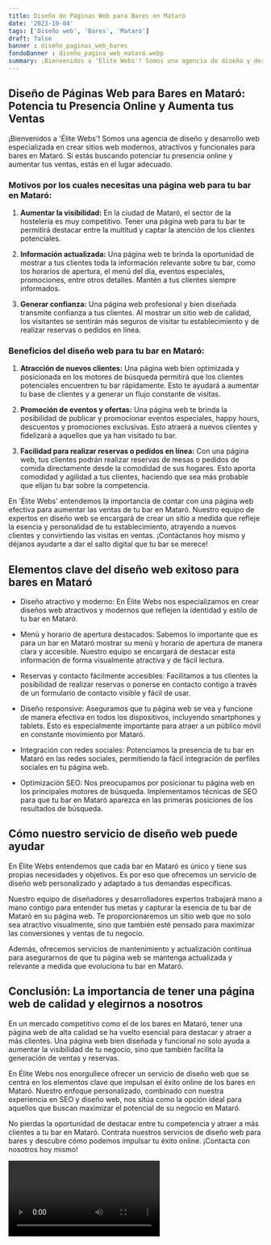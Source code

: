 ```yaml
---
title: Diseño de Páginas Web para Bares en Mataró
date: '2023-10-04'
tags: ['Diseño web', 'Bares', 'Mataró']
draft: false
banner : diseño_paginas_web_bares
fondoBanner : diseño_pagina_web_mataró.webp
summary: ¡Bienvenidos a 'Élite Webs'! Somos una agencia de diseño y desarrollo web especializada en crear sitios web modernos, atractivos y funcionales para bares en Mataró. Si estás buscando potenciar tu presencia online y aumentar tus ventas, estás en el lugar adecuado.
---
```


## Diseño de Páginas Web para Bares en Mataró: Potencia tu Presencia Online y Aumenta tus Ventas

¡Bienvenidos a 'Élite Webs'! Somos una agencia de diseño y desarrollo web especializada en crear sitios web modernos, atractivos y funcionales para bares en Mataró. Si estás buscando potenciar tu presencia online y aumentar tus ventas, estás en el lugar adecuado.

### Motivos por los cuales necesitas una página web para tu bar en Mataró:

1. **Aumentar la visibilidad:** En la ciudad de Mataró, el sector de la hostelería es muy competitivo. Tener una página web para tu bar te permitirá destacar entre la multitud y captar la atención de los clientes potenciales.

2. **Información actualizada:** Una página web te brinda la oportunidad de mostrar a tus clientes toda la información relevante sobre tu bar, como los horarios de apertura, el menú del día, eventos especiales, promociones, entre otros detalles. Mantén a tus clientes siempre informados.

3. **Generar confianza:** Una página web profesional y bien diseñada transmite confianza a tus clientes. Al mostrar un sitio web de calidad, los visitantes se sentirán más seguros de visitar tu establecimiento y de realizar reservas o pedidos en línea.

### Beneficios del diseño web para tu bar en Mataró:

1. **Atracción de nuevos clientes:** Una página web bien optimizada y posicionada en los motores de búsqueda permitirá que los clientes potenciales encuentren tu bar rápidamente. Esto te ayudará a aumentar tu base de clientes y a generar un flujo constante de visitas.

2. **Promoción de eventos y ofertas:** Una página web te brinda la posibilidad de publicar y promocionar eventos especiales, happy hours, descuentos y promociones exclusivas. Esto atraerá a nuevos clientes y fidelizará a aquellos que ya han visitado tu bar.

3. **Facilidad para realizar reservas o pedidos en línea:** Con una página web, tus clientes podrán realizar reservas de mesas o pedidos de comida directamente desde la comodidad de sus hogares. Esto aporta comodidad y agilidad a tus clientes, haciendo que sea más probable que elijan tu bar sobre la competencia.

En 'Élite Webs' entendemos la importancia de contar con una página web efectiva para aumentar las ventas de tu bar en Mataró. Nuestro equipo de expertos en diseño web se encargará de crear un sitio a medida que refleje la esencia y personalidad de tu establecimiento, atrayendo a nuevos clientes y convirtiendo las visitas en ventas. ¡Contáctanos hoy mismo y déjanos ayudarte a dar el salto digital que tu bar se merece!

<GifSeo />

<Cta />

## Elementos clave del diseño web exitoso para bares en Mataró

- Diseño atractivo y moderno: En Élite Webs nos especializamos en crear diseños web atractivos y modernos que reflejen la identidad y estilo de tu bar en Mataró.

- Menú y horario de apertura destacados: Sabemos lo importante que es para un bar en Mataró mostrar su menú y horario de apertura de manera clara y accesible. Nuestro equipo se encargará de destacar esta información de forma visualmente atractiva y de fácil lectura.

- Reservas y contacto fácilmente accesibles: Facilitamos a tus clientes la posibilidad de realizar reservas o ponerse en contacto contigo a través de un formulario de contacto visible y fácil de usar.

- Diseño responsive: Aseguramos que tu página web se vea y funcione de manera efectiva en todos los dispositivos, incluyendo smartphones y tablets. Esto es especialmente importante para atraer a un público móvil en constante movimiento por Mataró.

- Integración con redes sociales: Potenciamos la presencia de tu bar en Mataró en las redes sociales, permitiendo la fácil integración de perfiles sociales en tu página web.

- Optimización SEO: Nos preocupamos por posicionar tu página web en los principales motores de búsqueda. Implementamos técnicas de SEO para que tu bar en Mataró aparezca en las primeras posiciones de los resultados de búsqueda.

## Cómo nuestro servicio de diseño web puede ayudar

En Élite Webs entendemos que cada bar en Mataró es único y tiene sus propias necesidades y objetivos. Es por eso que ofrecemos un servicio de diseño web personalizado y adaptado a tus demandas específicas.

Nuestro equipo de diseñadores y desarrolladores expertos trabajará mano a mano contigo para entender tus metas y capturar la esencia de tu bar de Mataró en su página web. Te proporcionaremos un sitio web que no solo sea atractivo visualmente, sino que también esté pensado para maximizar las conversiones y ventas de tu negocio.

Además, ofrecemos servicios de mantenimiento y actualización continua para asegurarnos de que tu página web se mantenga actualizada y relevante a medida que evoluciona tu bar en Mataró.

## Conclusión: La importancia de tener una página web de calidad y elegirnos a nosotros

En un mercado competitivo como el de los bares en Mataró, tener una página web de alta calidad se ha vuelto esencial para destacar y atraer a más clientes. Una página web bien diseñada y funcional no solo ayuda a aumentar la visibilidad de tu negocio, sino que también facilita la generación de ventas y reservas.

En Élite Webs nos enorgullece ofrecer un servicio de diseño web que se centra en los elementos clave que impulsan el éxito online de los bares en Mataró. Nuestro enfoque personalizado, combinado con nuestra experiencia en SEO y diseño web, nos sitúa como la opción ideal para aquellos que buscan maximizar el potencial de su negocio en Mataró.

No pierdas la oportunidad de destacar entre tu competencia y atraer a más clientes a tu bar en Mataró. Contrata nuestros servicios de diseño web para bares y descubre cómo podemos impulsar tu éxito online. ¡Contacta con nosotros hoy mismo!

<Video />

<CtaBot job='Bares' city='Mataró'/>

<Gmaps query='Mataró+españa+maps' />